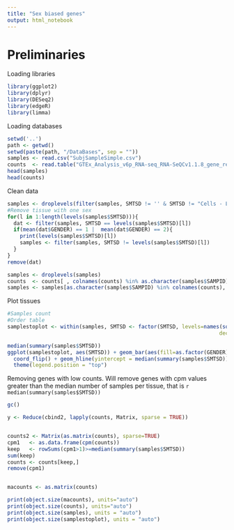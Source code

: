 ```yaml
---
title: "Sex biased genes"
output: html_notebook
---
```


# Preliminaries 

Loading libraries

```r
library(ggplot2)
library(dplyr)
library(DESeq2)
library(edgeR)
library(limma)
```

Loading databases

```r
setwd('..')
path <- getwd()
setwd(paste(path, "/DataBases", sep = ""))
samples <- read.csv("SubjSampleSimple.csv")
counts  <- read.table("GTEx_Analysis_v6p_RNA-seq_RNA-SeQCv1.1.8_gene_reads.gct", skip=2, header=T, row.names=1)
head(samples)
head(counts)
```

Clean data

```r
samples <- droplevels(filter(samples, SMTSD != '' & SMTSD != "Cells - Leukemia cell line (CML)"))
#Remove tissue with one sex
for(l in 1:length(levels(samples$SMTSD))){
  dat <- filter(samples, SMTSD == levels(samples$SMTSD)[l])
  if(mean(dat$GENDER) == 1 |  mean(dat$GENDER) == 2){
    print(levels(samples$SMTSD)[l])
    samples <- filter(samples, SMTSD != levels(samples$SMTSD)[l])
  }
}
remove(dat)

samples <- droplevels(samples)
counts  <- counts[ , colnames(counts) %in% as.character(samples$SAMPID)]
samples <- samples[as.character(samples$SAMPID) %in% colnames(counts), ]
```

Plot tissues

```r
#Samples count
#Order table
samplestoplot <- within(samples, SMTSD <- factor(SMTSD, levels=names(sort(table(SMTSD), 
                                                                    decreasing=TRUE))))

median(summary(samples$SMTSD))
ggplot(samplestoplot, aes(SMTSD)) + geom_bar(aes(fill=as.factor(GENDER)), position = position_stack(reverse = TRUE)) + 
  coord_flip() + geom_hline(yintercept = median(summary(samples$SMTSD))) + 
  theme(legend.position = "top")

```

Removing genes with low counts. Will remove genes with cpm values greater than the median number of samples per tissue, that is `r median(summary(samples$SMTSD))`

```r
gc()

y <- Reduce(cbind2, lapply(counts, Matrix, sparse = TRUE))


counts2 <- Matrix(as.matrix(counts), sparse=TRUE)
cpm1   <- as.data.frame(cpm(counts))
keep   <- rowSums(cpm1>1)>=median(summary(samples$SMTSD))
sum(keep)
counts <- counts[keep,]
remove(cpm1)
```
```r

```


```r
macounts <- as.matrix(counts)
```



```r
print(object.size(macounts), units="auto")
print(object.size(counts), units="auto")
print(object.size(samples), units = "auto")
print(object.size(samplestoplot), units = "auto")
```

